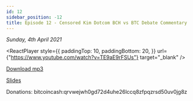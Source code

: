 ```yaml
---
id: 12
sidebar_position: -12
title: Episode 12 - Censored Kim Dotcom BCH vs BTC Debate Commentary
---
```



_Sunday, 4th April 2021_

<ReactPlayer
  style={{
    paddingTop: 10,
    paddingBottom: 20,
  }}
  url={"https://www.youtube.com/watch?v=TE9aE9rFSUs"}
  target="_blank"
/>

[Download mp3](https://drive.google.com/file/d/1rfMAE3Ey5ElS5O-ZtXWjBZqn8hpj_hSO/view?usp=sharing)

[Slides](https://docs.google.com/presentation/d/1PjhEJv6P_Y5ZhCrrI_EvHjC5YneSgGpD2DwxLEKu7CA/edit?usp=sharing)

Donations: bitcoincash:qrvwejwh0gd72d4uhe26lccq8zfpqzrsd50uv0jg8z
